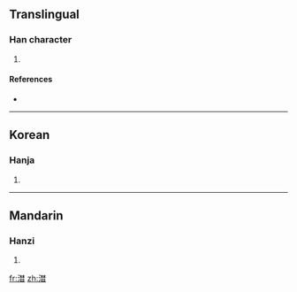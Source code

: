 ==Translingual==

===Han character===
{{Han char|rn=85|rad=水|as=12|sn=15|four=|canj=水木木日 (EDDA)|ids=⿰氵⿱林日}}

# {{defn|Han|sort=水12}}

====References====
* {{Han ref|kx=0652.321|hdz=31737.090|uh=6F98|ud=28568}}

----

==Korean==

===Hanja===
{{ko-hanja|hangeul=산|eumhun=|rv=san|mr=san|y=san}}

# {{defn|Korean|sort=水12}}

----

==Mandarin==

===Hanzi===
{{cmn-hanzi|pin=[[shān]] ([[shan1]])|wg=shan<sup>1</sup>}}

# {{defn|Mandarin|sort=水12}}

[[fr:澘]]
[[zh:澘]]